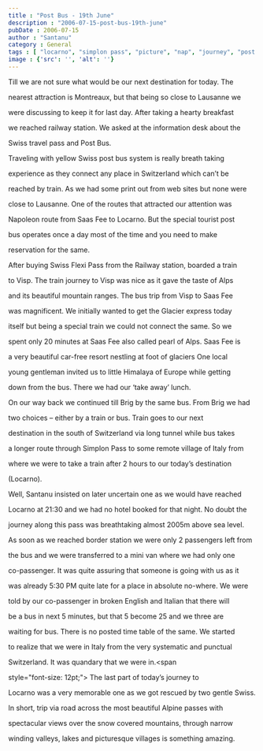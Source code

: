 ```yaml
---
title : "Post Bus - 19th June"
description : "2006-07-15-post-bus-19th-june"
pubDate : 2006-07-15
author : "Santanu"
category : General
tags : [ "locarno", "simplon pass", "picture", "nap", "journey", "post bus", "hitch hike", "glacier express", "road", "swiss post", "lausanne", "saas fee", "swiss", "car", "rain",]
image : {'src': '', 'alt': ''}
---
```



Till we are not sure what would be our next destination for today. The

nearest attraction is Montreaux, but that being so close to Lausanne we

were discussing to keep it for last day. After taking a hearty breakfast

we reached railway station. We asked at the information desk about the

Swiss travel pass and Post Bus.



Traveling with yellow Swiss post bus system is really breath taking

experience as they connect any place in Switzerland which can’t be

reached by train. As we had some print out from web sites but none were

close to Lausanne. One of the routes that attracted our attention was

Napoleon route from Saas Fee to Locarno. But the special tourist post

bus operates once a day most of the time and you need to make

reservation for the same.



  

After buying Swiss Flexi Pass from the Railway station, boarded a train

to Visp. The train journey to Visp was nice as it gave the taste of Alps

and its beautiful mountain ranges. The bus trip from Visp to Saas Fee

was magnificent. We initially wanted to get the Glacier express today

itself but being a special train we could not connect the same. So we

spent only 20 minutes at Saas Fee also called pearl of Alps. Saas Fee is

a very beautiful car-free resort nestling at foot of glaciers One local

young gentleman invited us to little Himalaya of Europe while getting

down from the bus. There we had our ‘take away’ lunch.



  



  

On our way back we continued till Brig by the same bus. From Brig we had

two choices – either by a train or bus. Train goes to our next

destination in the south of Switzerland via long tunnel while bus takes

a longer route through Simplon Pass to some remote village of Italy from

where we were to take a train after 2 hours to our today’s destination

(Locarno).







  

Well, Santanu insisted on later uncertain one as we would have reached

Locarno at 21:30 and we had no hotel booked for that night. No doubt the

journey along this pass was breathtaking almost 2005m above sea level.

As soon as we reached border station we were only 2 passengers left from

the bus and we were transferred to a mini van where we had only one

co-passenger. It was quite assuring that someone is going with us as it

was already 5:30 PM quite late for a place in absolute no-where. We were

told by our co-passenger in broken English and Italian that there will

be a bus in next 5 minutes, but that 5 become 25 and we three are

waiting for bus. There is no posted time table of the same. We started

to realize that we were in Italy from the very systematic and punctual

Switzerland. It was quandary that we were in.<span

style="font-size: 12pt;"></span> The last part of today’s journey to

Locarno was a very memorable one as we got rescued by two gentle Swiss.



  

In short, trip via road across the most beautiful Alpine passes with

spectacular views over the snow covered mountains, through narrow

winding valleys, lakes and picturesque villages is something amazing.
